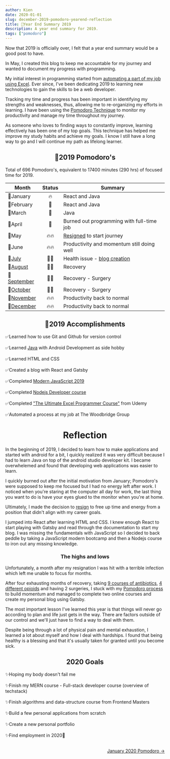```yaml
---
author: Kien
date: 2020-01-01
slug: december-2019-pomodoro-yearend-reflection
title: 🍅Year End Summary 2019
description: A year end summary for 2019.
tags: ["pomodoro"]
---
```



Now that 2019 is officially over, I felt that a year end summary would be a good post to have.

In May, I created this blog to keep me accountable for my journey and wanted to document my progress with programming.

My initial interest in programming started from [automating a part of my job using Excel](/029-automated-job-process/). Ever since, I've been dedicating 2019 to learning new technologies to gain the skills to be a web developer.

Tracking my time and progress has been important in identifying my strengths and weaknesses, thus, allowing me to re-organizing my efforts in learning. I have been using the
[Pomodoro Technique](/022-pomodoro-technique) to monitor my productivity and manage my time throughout my journey.

As someone who loves to finding ways to constantly improve, learning effectively has been one of my top goals. This technique has helped me improve my study habits and achieve my goals. I know I still have a long way to go and I will continue my path as lifelong learner.

## <center>🍅2019 Pomodoro's </center>

Total of 696 Pomodoro's, equivalent to 17400 minutes (290 hrs) of focused time for 2019.

<Bar />

| Month                                        | Status | Summary                                                         |
| -------------------------------------------- | :----: | --------------------------------------------------------------- |
| 🍅January                                    |   🔥   | React and Java                                                  |
| 🍅February                                   |   🧯   | React and Java                                                  |
| 🍅March                                      |   🧯   | Java                                                            |
| 🍅April                                      |   🧯   | Burned out programming with full-time job                       |
| 🍅May                                        |  🔥🔥  | [Resigned](/049-new-chapter-2019/) to start journey             |
| 🍅June                                       |  🔥🔥  | Productivity and momentum still doing well                      |
| 🍅[July](/049-july-2019-pomodoro/)           |  🏥💊  | Health issue - [blog creation](/048-Gatsby-blog-transfer-2019/) |
| 🍅[August](/054-august-2019-pomodoro/)       |  🏥💊  | Recovery                                                        |
| 🍅[September](/055-september-2019-pomodoro/) |  🏥💊  | Recovery - Surgery                                              |
| 🍅[October](/061-october-2019-pomodoro/)     |  🏥💊  | Recovery - Surgery                                              |
| 🍅[November](/063-november-2019-pomodoro/)   |  🔥🔥  | Productivity back to normal                                     |
| 🍅[December](/076-december-2019-pomodoro/)   |  🔥🔥  | Productivity back to normal                                     |

## <center>📃2019 Accomplishments </center>

✅Learned how to use Git and Github for version control<br></br>
✅Learned [Java](/tags/java/) with Android Development as side hobby<br></br>
✅Learned HTML and CSS <br></br>
✅Created a blog with React and Gatsby <br></br>
✅Completed <a href="https://www.udemy.com/certificate/UC-RIO305CO/" target="_blank">Modern JavaScript 2019</a><br></br>
✅Completed <a href="https://www.udemy.com/certificate/UC-YMFEZRDR/" target="_blank">Nodejs Developer course</a> <br></br>
✅Completed <a href="https://www.udemy.com/course/ultimate-excel-programmer/" target="_blank">"The Ultimate Excel Programmer Course"</a> from Udemy <br></br>
✅Automated a process at my job at The Woodbridge Group

# <center>Reflection</center>

In the beginning of 2019, I decided to learn how to make applications and started with android for a bit, I quickly realized it was very difficult because I had to learn Java on top of the android studio developer kit. I became overwhelemed and found that developing web applications was easier to learn.

I quickly burned out after the initial motivation from January; Pomodoro's were supposed to keep me focused but I had no energy left after work. I noticed when you're staring at the computer all day for work, the last thing you want to do is have your eyes glued to the monitor when you're at home.

Ultimately, I made the decision to [resign](/049-new-chapter-2019/) to free up time and energy from a position that didn't align with my career goals.

I jumped into React after learning HTML and CSS. I knew enough React to start playing with Gatsby and read through the documentation to start my blog. I was missing the fundamentals with JavaScript so I decided to back peddle by taking a JavaScript modern bootcamp and then a Nodejs course to iron out any missing knowledge.

### <center>The highs and lows</center>

Unfortunately, a month after my resignation I was hit with a terrible infection which left me unable to focus for months.

After four exhausting months of recovery, taking [9 courses of antibiotics](/tags/biochemistry/), [4 different opioids](/062-opioids/) and having 2 surgeries, I stuck with my <a href="https://dev.to/kdang/trust-the-process-the-pomodoro-technique-2a37" target="_blank">Pomodoro process</a> to build momentum and managed to complete two online courses and create my personal blog using Gatsby.

The most important lesson I've learned this year is that things will never go according to plan and life just gets in the way. There are factors outside of our control and we'll just have to find a way to deal with them.

Despite being through a lot of physical pain and mental exhaustion, I learned a lot about myself and how I deal with hardships. I found that being healthy is a blessing and that it's usually taken for granted until you become sick.

## <center>2020 Goals </center>

✨Hoping my body doesn't fail me <br></br>
✨Finish my MERN course - Full-stack developer course (overview of techstack) <br></br>
✨Finish algorithms and data-structure course from Frontend Masters <br></br>
✨Build a few personal applications from scratch <br></br>
✨Create a new personal portfolio <br></br>
✨Find employment in 2020🤞<br></br>

<div align="right">
  <a href="/067-january-2020-pomodoro/">January 2020 Pomodoro &rarr;</a>
</div>
